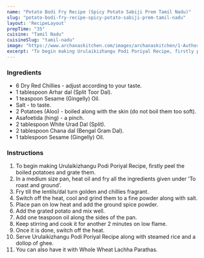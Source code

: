 ---
name: "Potato Bodi Fry Recipe (Spicy Potato Sabiji Prem Tamil Nadu)"
slug: "potato-bodi-fry-recipe-spicy-potato-sabiji-prem-tamil-nadu"
layout: 'RecipeLayout'
prepTime: "35"
cuisine: "Tamil Nadu"
cuisineSlug: "tamil-nadu"
image: "https://www.archanaskitchen.com/images/archanaskitchen/1-Author/Uma_Raghuraman/Urulaikizhangu_Podi__Spicy_Potato_Crumble_from_Tamilnadu.jpg"
excerpt: "To begin making Urulaikizhangu Podi Poriyal Recipe, firstly peel the boiled potatoes and grate them"
---

### Ingredients

- 6 Dry Red Chillies - adjust according to your taste.
- 1 tablespoon Arhar dal (Split Toor Dal).
- 1 teaspoon Sesame (Gingelly) Oil.
- Salt - to taste.
- 2 Potatoes (Aloo) - boiled along with the skin (do not boil them too soft).
- Asafoetida (hing) - a pinch.
- 2 tablespoon White Urad Dal (Split).
- 2 tablespoon Chana dal (Bengal Gram Dal).
- 1 tablespoon Sesame (Gingelly) Oil.

### Instructions

1. To begin making Urulaikizhangu Podi Poriyal Recipe, firstly peel the boiled potatoes and grate them.
1. In a medium size pan, heat oil and fry all the ingredients given under 'To roast and ground’.
1. Fry till the lentils/dal turn golden and chillies fragrant.
1. Switch off the heat, cool and grind them to a fine powder along with salt.
1. Place pan on low heat and add the ground spice powder.
1. Add the grated potato and mix well.
1. Add one teaspoon oil along the sides of the pan.
1. Keep stirring and cook it for another 2 minutes on low flame.
1. Once it is done, switch off the heat.
1. Serve Urulaikizhangu Podi Poriyal Recipe along with steamed rice and a dollop of ghee.
1. You can also have it with Whole Wheat Lachha Parathas.
